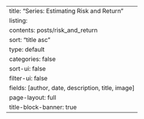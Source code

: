 ---
title: "Series: Estimating Risk and Return"
listing:
  contents: posts/risk_and_return
  sort: "title asc"
  type: default
  categories: false
  sort-ui: false
  filter-ui: false
  fields: [author, date, description, title, image]
page-layout: full
title-block-banner: true
---